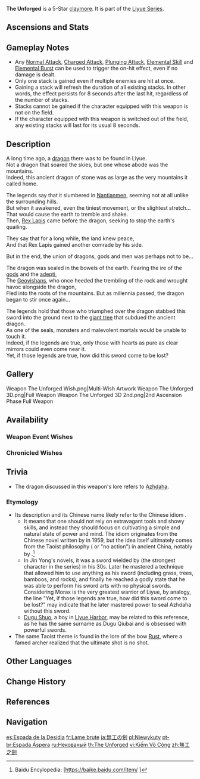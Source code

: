 {{Weapon Infobox
|title          = The Un&shy;forged
|id             = 12504
|image          = <gallery>
Weapon The Unforged.png|Base
Weapon The Unforged 2nd.png|2nd Ascension
</gallery>
|type           = Claymore
|releaseDate    = 2020-12-01
|quality        = 5
|base_atk       = 46
|2nd_stat_type  = ATK
|2nd_stat       = 10.8%
|series         = Liyue
|obtain         = Weapon Event Wishes
|passive        = Golden Majesty
|effect         = Increases Shield Strength by (var1)%. Scoring hits on opponents increases ATK by (var2)% for 8s. Max 5 stacks. Can only occur once every 0.3s. While protected by a shield, this ATK increase effect is increased by 100%.
|eff_rank1_var1 = 20
|eff_rank2_var1 = 25
|eff_rank3_var1 = 30
|eff_rank4_var1 = 35
|eff_rank5_var1 = 40
|eff_rank1_var2 = 4
|eff_rank2_var2 = 5
|eff_rank3_var2 = 6
|eff_rank4_var2 = 7
|eff_rank5_var2 = 8
|eff_att1       = Shield Strength
|eff_att2       = ATK
}}
{{Description|Capable of driving away evil spirits and wicked people alike, this edgeless claymore seems to possess divine might.}}
'''The Unforged'''{{Lang|zh=无工之剑|zh_rm=Wúgōng zhī Jiàn|zh_tl=Sword of No Work}} is a 5-Star [[claymore]]. It is part of the [[Liyue Series]].

==Ascensions and Stats==
{{Weapon Ascensions and Stats
|ascendMat1 = Mist Veiled Lead Elixir
|ascendMat2 = Mist Veiled Mercury Elixir
|ascendMat3 = Mist Veiled Gold Elixir
|ascendMat4 = Mist Veiled Primo Elixir
|bossMat1   = Mist Grass Pollen
|bossMat2   = Mist Grass
|bossMat3   = Mist Grass Wick
|commonMat1 = Treasure Hoarder Insignia
|commonMat2 = Silver Raven Insignia
|commonMat3 = Golden Raven Insignia
}}

==Gameplay Notes==
* Any [[Normal Attack]], [[Charged Attack]], [[Plunging Attack]], [[Elemental Skill]] and [[Elemental Burst]] can be used to trigger the on-hit effect, even if no damage is dealt.
* Only one stack is gained even if multiple enemies are hit at once.
* Gaining a stack will refresh the duration of all existing stacks. In other words, the effect persists for 8 seconds after the last hit, regardless of the number of stacks.
* Stacks cannot be gained if the character equipped with this weapon is not on the field.
* If the character equipped with this weapon is switched out of the field, any existing stacks will last for its usual 8 seconds.

==Description==
A long time ago, a [[Azhdaha|dragon]] there was to be found in Liyue.<br>
Not a dragon that soared the skies, but one whose abode was the mountains.<br>
Indeed, this ancient dragon of stone was as large as the very mountains it called home.

The legends say that it slumbered in [[Nantianmen]], seeming not at all unlike the surrounding hills.<br>
But when it awakened, even the tiniest movement, or the slightest stretch...<br>
That would cause the earth to tremble and shake.<br>
Then, [[Rex Lapis]] came before the dragon, seeking to stop the earth's quailing.

They say that for a long while, the land knew peace,<br>
And that Rex Lapis gained another comrade by his side.

But in the end, the union of dragons, gods and men was perhaps not to be...

The dragon was sealed in the bowels of the earth. Fearing the ire of the [[god]]s and the [[adepti]],<br>
The [[Geovishaps]], who once heeded the trembling of the rock and wrought havoc alongside the dragon,<br>
Fled into the roots of the mountains. But as millennia passed, the dragon began to stir once again...

The legends hold that those who triumphed over the dragon stabbed this sword into the ground next to the [[Dragon-Queller|giant tree]] that subdued the ancient dragon.<br>
As one of the seals, monsters and malevolent mortals would be unable to touch it.<br>
Indeed, if the legends are true, only those with hearts as pure as clear mirrors could even come near it.<br>
Yet, if those legends are true, how did this sword come to be lost?

==Gallery==
<gallery>
Weapon The Unforged Wish.png|Multi-Wish Artwork
Weapon The Unforged 3D.png|Full Weapon
Weapon The Unforged 3D 2nd.png|2nd Ascension Phase Full Weapon
</gallery>

==Availability==
===Weapon Event Wishes===
{{Featured}}

===Chronicled Wishes===
{{Featured|chronicled=1}}

==Trivia==
*The dragon discussed in this weapon's lore refers to [[Azhdaha]].
===Etymology===
*Its description {{Lang|"edgeless"|zh=无锋|zh_rm=wú fēng}} and its Chinese name {{Lang|"Sword of No Skill"|zh=无工之剑|zh_rm=Wúgōng zhī Jiàn}} likely refer to the Chinese idiom {{Lang|"heavy sword is edgeless, great technique is to be skilled in nothing"|zh=重剑无锋，大巧不工|zh_rm=zhòngjiàn wúfēng, dàqiǎo bùgōng}}.
**It means that one should not rely on extravagant tools and showy skills, and instead they should focus on cultivating a simple and natural state of power and mind. The idiom originates from the Chinese {{w|wuxia}} novel ''{{w|The Return of the Condor Heroes}}'' written by {{w|Jin Yong}} in 1959, but the idea itself ultimately comes from the Taoist philosophy (''{{w|wu wei}}'' or "no action") in ancient China, notably ''{{w|Tao Te Ching}}'' by {{w|Laozi}}.<ref>Baidu Encylopedia: [https://baike.baidu.com/item/{{subst:#urldecode:%E9%87%8D%E5%89%91%E6%97%A0%E9%94%8B%EF%BC%8C%E5%A4%A7%E5%B7%A7%E4%B8%8D%E5%B7%A5/16167204}} {{Zh|重剑无锋，大巧不工}}]</ref>
**In Jin Yong's novels, it was a sword wielded by {{w|Dugu Qiubai}} (the strongest character in the series) in his 30s. Later he mastered a technique that allowed him to use anything as his sword (including grass, trees, bamboos, and rocks), and finally he reached a godly state that he was able to perform his sword arts with no physical swords. Considering Morax is the very greatest warrior of Liyue, by analogy, the line "Yet, if those legends are true, how did this sword come to be lost?" may indicate that he later mastered power to seal Azhdaha without this sword.
**[[Dugu Shuo]], a boy in [[Liyue Harbor]], may be related to this reference, as he has the same surname as Dugu Qiubai and is obsessed with powerful swords.
*The same Taoist theme is found in the lore of the bow [[Rust]], where a famed archer realized that the ultimate shot is no shot.

==Other Languages==
{{Other Languages
|1_en      = The Unforged
|1_zhs     = 无工之剑
|1_zhs_rm  = Wúgōng zhī Jiàn
|1_zht     = 無工之劍
|1_zht_rm  = Wúgōng zhī Jiàn
|1_zh_tl   = Sword of No Work
|1_ja      = 無工の剣
|1_ja_rm   = Mukou no Ken
|1_ja_tl   = Sword Without Craft
|1_ko      = 무공의 검
|1_ko_rm   = Mugong-ui Geom
|1_ko_tl   = Sword of No Work
|1_es      = Espada de la Desidia
|1_es_tl   = Sword of Apathy
|1_es_note = {{es|Desidia}} means "lack of care," "laziness," or "to delay doing something," hence why "apathy" was used here.
|1_fr      = Lame brute
|1_fr_tl   = Untreated Blade
|1_ru      = Некованый
|1_ru_tl   = The Unforged
|1_th      = The Unforged
|1_vi      = Kiếm Vô Công
|1_vi_tl   = Sword of No Work
|1_de      = Grobes Schwert
|1_de_tl   = Rough Sword
|1_id      = The Unforged
|1_pt      = Espada Áspera
|1_pt_tl   = Rough Sword
|1_tr      = Kötülüksavar
|1_tr_tl   = Evil Repellent
|1_it      = Spadone grezzo
|1_it_tl   = Raw Greatsword

|Transclude=Liyue Series#2
}}

==Change History==
{{Change History|1.1}}

==References==
{{Reflist}}

==Navigation==
{{Weapons by Series Navbox|series=Liyue}}
{{Weapon Navbox|Claymores}}

[[es:Espada de la Desidia]]
[[fr:Lame brute]]
[[ja:無工の剣]]
[[pl:Niewykuty]]
[[pt-br:Espada Áspera]]
[[ru:Некованый]]
[[th:The Unforged]]
[[vi:Kiếm Vô Công]]
[[zh:無工之劍]]